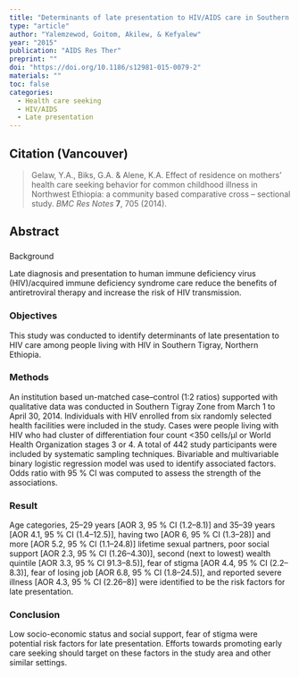 ```yaml
---
title: "Determinants of late presentation to HIV/AIDS care in Southern Tigray Zone, Northern Ethiopia: an institution based case–control study."
type: "article"
author: "Yalemzewod, Goitom, Akilew, & Kefyalew"
year: "2015"
publication: "AIDS Res Ther"
preprint: ""
doi: "https://doi.org/10.1186/s12981-015-0079-2"
materials: ""
toc: false
categories:
  - Health care seeking
  - HIV/AIDS
  - Late presentation
---
```


## Citation (Vancouver)

> Gelaw, Y.A., Biks, G.A. & Alene, K.A. Effect of residence on mothers' health care seeking behavior for common childhood illness in Northwest Ethiopia: a community based comparative cross -- sectional study. *BMC Res Notes* **7**, 705 (2014).

## Abstract

### 

Background

Late diagnosis and presentation to human immune deficiency virus (HIV)/acquired immune deficiency syndrome care reduce the benefits of antiretroviral therapy and increase the risk of HIV transmission.

### Objectives

This study was conducted to identify determinants of late presentation to HIV care among people living with HIV in Southern Tigray, Northern Ethiopia.

### Methods

An institution based un-matched case--control (1:2 ratios) supported with qualitative data was conducted in Southern Tigray Zone from March 1 to April 30, 2014. Individuals with HIV enrolled from six randomly selected health facilities were included in the study. Cases were people living with HIV who had cluster of differentiation four count \<350 cells/μl or World Health Organization stages 3 or 4. A total of 442 study participants were included by systematic sampling techniques. Bivariable and multivariable binary logistic regression model was used to identify associated factors. Odds ratio with 95 % CI was computed to assess the strength of the associations.

### Result

Age categories, 25--29 years \[AOR 3, 95 % CI (1.2--8.1)\] and 35--39 years \[AOR 4.1, 95 % CI (1.4--12.5)\], having two \[AOR 6, 95 % CI (1.3--28)\] and more \[AOR 5.2, 95 % CI (1.1--24.8)\] lifetime sexual partners, poor social support \[AOR 2.3, 95 % CI (1.26--4.30)\], second (next to lowest) wealth quintile \[AOR 3.3, 95 % CI 91.3--8.5)\], fear of stigma \[AOR 4.4, 95 % CI (2.2--8.3)\], fear of losing job \[AOR 6.8, 95 % CI (1.8--24.5)\], and reported severe illness \[AOR 4.3, 95 % CI (2.26--8)\] were identified to be the risk factors for late presentation.

### Conclusion

Low socio-economic status and social support, fear of stigma were potential risk factors for late presentation. Efforts towards promoting early care seeking should target on these factors in the study area and other similar settings.
